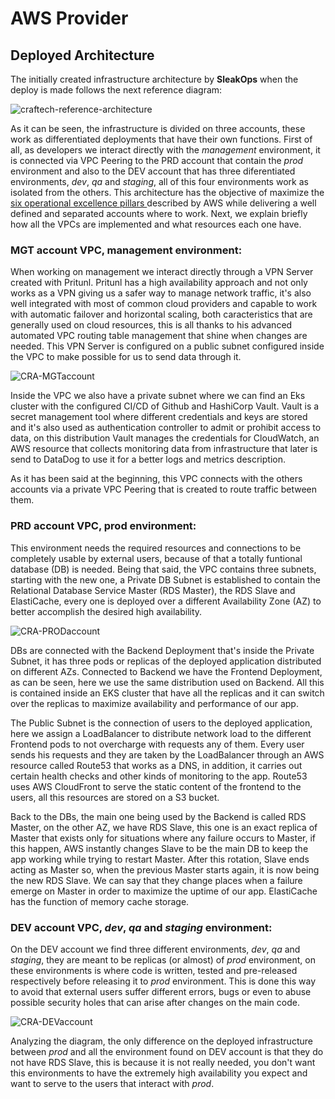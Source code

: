 
# AWS Provider

## Deployed Architecture

The initially created infrastructure architecture by **SleakOps** when the deploy is made follows the next reference diagram:

<Zoom overlayBgColorEnd="rgba(255, 255, 255, 0.8)">
  <img
    src="/img/provider/aws/craftech-reference-architecture.png"
    alt="craftech-reference-architecture"
  />
</Zoom>

As it can be seen, the infrastructure is divided on three accounts, these work as differentiated deployments that have their own functions. First of all, as developers we interact directly with the _management_ environment, it is connected via VPC Peering to the PRD account that contain the _prod_ environment and also to the DEV account that has three diferentiated environments, _dev_, _qa_ and _staging_, all of this four environments work as isolated from the others. This architecture has the objective of maximize the [six operational excellence pillars <FiExternalLink/>](https://docs.aws.amazon.com/wellarchitected/latest/operational-excellence-pillar/welcome.html) described by AWS while delivering a well defined and separated accounts where to work. Next, we explain briefly how all the VPCs are implemented and what resources each one have.

### MGT account VPC, management environment:

When working on management we interact directly through a VPN Server created with Pritunl. Pritunl has a high availability approach and not only works as a VPN giving us a safer way to manage network traffic, it's also well integrated with most of common cloud providers and capable to work with automatic failover and horizontal scaling, both caracteristics that are generally used on cloud resources, this is all thanks to his advanced automated VPC routing table management that shine when changes are needed. This VPN Server is configured on a public subnet configured inside the VPC to make possible for us to send data through it.

<Zoom overlayBgColorEnd="rgba(5, 5, 5, 0.8)">
  <img src="/img/provider/aws/CRA-MGTaccount.png" alt="CRA-MGTaccount" />
</Zoom>

Inside the VPC we also have a private subnet where we can find an Eks cluster with the configured CI/CD of Github and HashiCorp Vault. Vault is a secret management tool where different credentials and keys are stored and it's also used as authentication controller to admit or prohibit access to data, on this distribution Vault manages the credentials for CloudWatch, an AWS resource that collects monitoring data from infrastructure that later is send to DataDog to use it for a better logs and metrics description.

As it has been said at the beginning, this VPC connects with the others accounts via a private VPC Peering that is created to route traffic between them.

### PRD account VPC, prod environment:

This environment needs the required resources and connections to be completely usable by external users, because of that a totally funtional database (DB) is needed. Being that said, the VPC contains three subnets, starting with the new one, a Private DB Subnet is established to contain the Relational Database Service Master (RDS Master), the RDS Slave and ElastiCache, every one is deployed over a different Availability Zone (AZ) to better accomplish the desired high availability.

<Zoom overlayBgColorEnd="rgba(5, 5, 5, 0.8)">
  <img src="/img/provider/aws/CRA-PRODaccount.png" alt="CRA-PRODaccount" />
</Zoom>

DBs are connected with the Backend Deployment that's inside the Private Subnet, it has three pods or replicas of the deployed application distributed on different AZs. Connected to Backend we have the Frontend Deployment, as can be seen, here we use the same distribution used on Backend. All this is contained inside an EKS cluster that have all the replicas and it can switch over the replicas to maximize availability and performance of our app.

The Public Subnet is the connection of users to the deployed application, here we assign a LoadBalancer to distribute network load to the different Frontend pods to not overcharge with requests any of them. Every user sends his requests and they are taken by the LoadBalancer through an AWS resource called Route53 that works as a DNS, in addition, it carries out certain health checks and other kinds of monitoring to the app. Route53 uses AWS CloudFront to serve the static content of the frontend to the users, all this resources are stored on a S3 bucket.

Back to the DBs, the main one being used by the Backend is called RDS Master, on the other AZ, we have RDS Slave, this one is an exact replica of Master that exists only for situations where any failure occurs to Master, if this happen, AWS instantly changes Slave to be the main DB to keep the app working while trying to restart Master. After this rotation, Slave ends acting as Master so, when the previous Master starts again, it is now being the new RDS Slave. We can say that they change places when a failure emerge on Master in order to maximize the uptime of our app. ElastiCache has the function of memory cache storage.

### DEV account VPC, _dev_, _qa_ and _staging_ environment:

On the DEV account we find three different environments, _dev_, _qa_ and _staging_, they are meant to be replicas (or almost) of _prod_ environment, on these environments is where code is written, tested and pre-released respectively before releasing it to _prod_ environment. This is done this way to avoid that external users suffer different errors, bugs or even to abuse possible security holes that can arise after changes on the main code.

<Zoom overlayBgColorEnd="rgba(5, 5, 5, 0.8)">
  <img src="/img/provider/aws/CRA-DEVaccount.png" alt="CRA-DEVaccount" />
</Zoom>

Analyzing the diagram, the only difference on the deployed infrastructure between _prod_ and all the environment found on DEV account is that they do not have RDS Slave, this is because it is not really needed, you don't want this environments to have the extremely high availability you expect and want to serve to the users that interact with _prod_.
